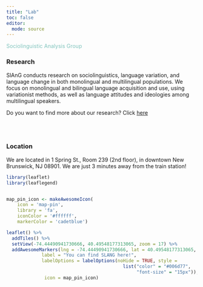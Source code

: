 ```yaml
---
title: "Lab"
toc: false
editor: 
  mode: source
---
```


[Sociolinguistic Analysis Group]{style="color: #83c5be;"}

### Research

SlAnG conducts research on sociolinguistics, language variation, and language change in both monolingual and multilingual populations. We focus on monolingual and bilingual language acquisition and use, using variationist methods, as well as language attitudes and ideologies among multilingual speakers. 

Do you want to find more about our research? Click [here](projects.html)

<br>
<br>

### Location

We are located in 1 Spring St., Room 239 (2nd floor), in downtown New Brunswick, NJ 08901. We are just 3 minutes away from the train station!

```r
library(leaflet)
library(leaflegend)


map_pin_icon <- makeAwesomeIcon(
    icon = 'map-pin',
    library = 'fa',
    iconColor = '#ffffff',
    markerColor = 'cadetblue')

leaflet() %>%
  addTiles() %>%
  setView(-74.44490941730666, 40.49548177313065, zoom = 17) %>%
  addAwesomeMarkers(lng = -74.44490941730666, lat = 40.49548177313065, 
             label = "You can find SLANG here!",
             labelOptions = labelOptions(noHide = TRUE, style = 
                                           list("color" = "#006d77",
                                                "font-size" = "15px")),
              icon = map_pin_icon)
```
